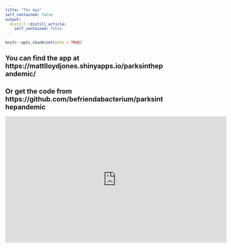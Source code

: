 ```yaml
---
title: "The App"
self_contained: false
output:
  distill::distill_article:
    self_contained: false
---
```


```r
knitr::opts_chunk$set(echo = TRUE)
```

## You can find the app at https://mattlloydjones.shinyapps.io/parksinthepandemic/

## Or get the code from https://github.com/befriendabacterium/parksinthepandemic

<iframe width="700" height="400" scrolling="no" frameborder="no"  src="https://mattlloydjones.shinyapps.io/parksinthepandemic/"> </iframe> 
